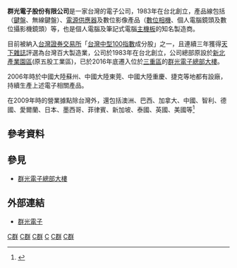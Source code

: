 {{Infobox company
| company_name = 群光電子股份有限公司
| company_name_en = Chicony Electronics Co., Ltd.
| company_logo = <!---[[File:Chicony-logo.png|File:Chicony-logo.png]]-->
| vector_logo = 
| company_type = [[上市公司|上市公司]]
| market_information = {{twse|2385}}
| foundation = 1983年
| founder = [[許崑泰|許崑泰]]
| location_city = {{ROC-TW}}<br>[[新北市|新北市]][[三重區|三重區]][[光復路_(三重區)|光復路]]二段69號
| chairman = 许昆泰
| GM = 林茂桂
| industry = [[電腦硬體|電腦硬體]]
| products = 桌上式電腦[[鍵盤|鍵盤]]、無線鍵盤、[[數位相機|數位相機]]、個人電腦鏡頭及數位攝影機鏡頭
| revenue = 
| operating_income = 
| market cap = 
| net_income = 
| num_employees = 
| parent = 
| subsid = 
| homepage = https://www.chicony.com.tw/chicony/en
| footnotes = 
}}

'''群光電子股份有限公司'''是一家台灣的電子公司，1983年在台北創立，產品線包括{{link-en|輸入設備|Input device}}（[[鍵盤|鍵盤]]、無線鍵盤）、[[電源供應器|電源供應器]]及數位影像產品（[[數位相機|數位相機]]、個人電腦鏡頭及數位攝影機鏡頭）等，也是個人電腦及筆記式電腦[[主機板|主機板]]的知名製造商。

目前被納入[[台灣證券交易所|台灣證券交易所]]「[[台灣中型100指數|台灣中型100指數]]成分股」之一，且連續三年獲得[[天下雜誌|天下雜誌]]評選為台灣百大製造業，公司於1983年在台北創立，公司總部原設於[[新北產業園區|新北產業園區]](原五股工業區)，已於2016年底遷入位於[[三重區|三重區]]的[[群光電子總部大樓|群光電子總部大樓]]。

2006年時於中國大陸蘇州、中國大陸東莞、中國大陸重慶、捷克等地都有設廠，持續生產上述電子相關產品。

在2009年時的營業據點除台灣外，還包括澳洲、巴西、加拿大、中國、智利、德國、愛爾蘭、日本、墨西哥、菲律賓、新加坡、泰國、英國、美國等<ref>{{cite web
| url = http://www.bloomberg.com/quote/2385:TT
| title = Chicony Electronics Co., Ltd.
| publisher = Bloomberg
| date = July 23, 2013
| accessdate = July 23, 2013
| archive-date = 2015-01-13
| archive-url = https://web.archive.org/web/20150113193139/http://www.bloomberg.com/quote/2385:TT
| dead-url = no
}}</ref>

==參考資料==
{{reflist}}

==參見==
*[[群光電子總部大樓|群光電子總部大樓]]
==外部連結==
{{commonscat|Chicony Electronics}}
*[http://www.chicony.com.tw 群光電子] {{Wayback|url=http://www.chicony.com.tw/ |date=20160608021719 }}
{{Portal bar|臺灣|}}
[[Category:1983年成立的公司|C群]]
[[Category:1983年台灣建立|C群]]
[[Category:台灣電子公司|C群]]
[[Category:總部在台灣的跨國公司|C]]
[[Category:總部位於新北市的工商業機構|C群]]
[[Category:宏匯企業集團|C群]]